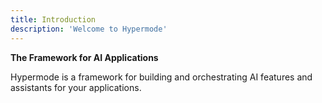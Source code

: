 ```yaml
---
title: Introduction
description: 'Welcome to Hypermode'
---
```


**The Framework for AI Applications**

Hypermode is a framework for building and orchestrating AI features and assistants for your applications.
